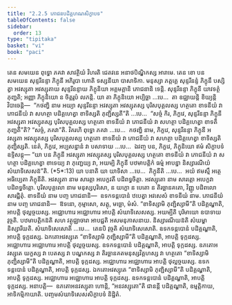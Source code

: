 ```yaml
---
title: "2.2.5 ភោជនបដិគ្គហណសិក្ខាបទ"
tableOfContents: false
sidebar:
  order: 13
type: "tipitaka"
basket: "vi"
book: "paci"
---
```



<DynamicBreadcrumb />

<Division number="699" book="paci">

<Paragraph number="2292" book="paci">
តេន សមយេន ពុទ្ធោ ភគវា សាវត្ថិយំ វិហរតិ ជេតវនេ អនាថបិណ្ឌិកស្ស អារាមេ. តេន ខោ បន សមយេន សុន្ទរីនន្ទា ភិក្ខុនី អភិរូបា ហោតិ ទស្សនីយា បាសាទិកា. មនុស្សា ភត្តគ្គេ សុន្ទរីនន្ទំ ភិក្ខុនឹ បស្សិត្វា អវស្សុតា អវស្សុតាយ សុន្ទរីនន្ទាយ ភិក្ខុនិយា អគ្គមគ្គានិ ភោជនានិ ទេន្តិ. សុន្ទរីនន្ទា ភិក្ខុនី យាវទត្ថំ ភុញ្ជតិ; អញ្ញា ភិក្ខុនិយោ ន ចិត្តរូបំ លភន្តិ.
</Paragraph>

<Paragraph number="2293" book="paci">
យា តា ភិក្ខុនិយោ អប្បិច្ឆា …បេ…  តា ឧជ្ឈាយន្តិ ខិយ្យន្តិ វិបាចេន្តិ—  “កថញ្ហិ នាម អយ្យា សុន្ទរីនន្ទា អវស្សុតា អវស្សុតស្ស បុរិសបុគ្គលស្ស ហត្ថតោ ខាទនីយំ វា ភោជនីយំ វា សហត្ថា បដិគ្គហេត្វា ខាទិស្សតិ ភុញ្ជិស្សតី”តិ …បេ…  “សច្ចំ កិរ, ភិក្ខវេ, សុន្ទរីនន្ទា ភិក្ខុនី អវស្សុតា អវស្សុតស្ស បុរិសបុគ្គលស្ស ហត្ថតោ ខាទនីយំ វា ភោជនីយំ វា សហត្ថា បដិគ្គហេត្វា ខាទតិ ភុញ្ជតី”តិ? “សច្ចំ, ភគវា”តិ. វិគរហិ ពុទ្ធោ ភគវា …បេ…  កថញ្ហិ នាម, ភិក្ខវេ, សុន្ទរីនន្ទា ភិក្ខុនី អវស្សុតា អវស្សុតស្ស បុរិសបុគ្គលស្ស ហត្ថតោ ខាទនីយំ វា ភោជនីយំ វា សហត្ថា បដិគ្គហេត្វា ខាទិស្សតិ ភុញ្ជិស្សតិ. នេតំ, ភិក្ខវេ, អប្បសន្នានំ វា បសាទាយ …បេ…  ឯវញ្ច បន, ភិក្ខវេ, ភិក្ខុនិយោ ឥមំ សិក្ខាបទំ ឧទ្ទិសន្តុ—
</Paragraph>

</Division>
<Division number="700" book="paci">

<Paragraph number="2294" book="paci">
<Emphasis>“យា បន ភិក្ខុនី អវស្សុតា អវស្សុតស្ស បុរិសបុគ្គលស្ស ហត្ថតោ ខាទនីយំ វា ភោជនីយំ វា សហត្ថា បដិគ្គហេត្វា ខាទេយ្យ វា ភុញ្ជេយ្យ វា, អយម្បិ ភិក្ខុនី បឋមាបត្តិកំ ធម្មំ អាបន្នា និស្សារណីយំ សំឃាទិសេសន៑”</Emphasis>តិ. (*5*:<Emphasis>13</Emphasis>)
</Paragraph>

</Division>
<Division number="701" book="paci">

<Paragraph number="2295" book="paci">
<Emphasis>យា បនា</Emphasis>តិ យា យាទិសា …បេ…  <Emphasis>ភិក្ខុនី</Emphasis>តិ …បេ…  អយំ ឥមស្មឹ អត្ថេ អធិប្បេតា ភិក្ខុនីតិ.
</Paragraph>

<Paragraph number="2296" book="paci">
<Emphasis>អវស្សុតា</Emphasis> នាម សារត្តា អបេក្ខវតី បដិពទ្ធចិត្តា.
</Paragraph>

<Paragraph number="2297" book="paci">
<Emphasis>អវស្សុតោ</Emphasis> នាម សារត្តោ អបេក្ខវា បដិពទ្ធចិត្តោ.
</Paragraph>

<Paragraph number="2298" book="paci">
<Emphasis>បុរិសបុគ្គលោ</Emphasis> នាម មនុស្សបុរិសោ, ន យក្ខោ ន បេតោ ន តិរច្ឆានគតោ, វិញ្ញូ បដិពលោ សារជ្ជិតុំ.
</Paragraph>

<Paragraph number="2299" book="paci">
<Emphasis>ខាទនីយំ</Emphasis> នាម បញ្ច ភោជនានិ—  ឧទកទន្តបោនំ ឋបេត្វា អវសេសំ ខាទនីយំ នាម.
</Paragraph>

<Paragraph number="2300" book="paci">
<Emphasis>ភោជនីយំ</Emphasis> នាម បញ្ច ភោជនានិ—  ឱទនោ, កុម្មាសោ, សត្តុ, មច្ឆោ, មំសំ.
</Paragraph>

<Paragraph number="2301" book="paci">
“ខាទិស្សាមិ ភុញ្ជិស្សាមី”តិ បដិគ្គណ្ហាតិ, អាបត្តិ ថុល្លច្ចយស្ស. អជ្ឈោហារេ អជ្ឈោហារេ អាបត្តិ សំឃាទិសេសស្ស.
</Paragraph>

<Paragraph number="2302" book="paci">
<Emphasis>អយម្បី</Emphasis>តិ បុរិមាយោ ឧបាទាយ វុច្ចតិ.
</Paragraph>

<Paragraph number="2303" book="paci">
<Emphasis>បឋមាបត្តិកន៑</Emphasis>តិ សហ វត្ថុជ្ឈាចារា អាបជ្ជតិ អសមនុភាសនាយ.
</Paragraph>

<Paragraph number="2304" book="paci">
<Emphasis>និស្សារណីយន៑</Emphasis>តិ សំឃម្ហា និស្សារីយតិ.
</Paragraph>

<Paragraph number="2305" book="paci">
<Emphasis>សំឃាទិសេសោ</Emphasis>តិ …បេ…  តេនបិ វុច្ចតិ សំឃាទិសេសោតិ.
</Paragraph>

<Paragraph number="2306" book="paci">
ឧទកទន្តបោនំ បដិគ្គណ្ហាតិ, អាបត្តិ ទុក្កដស្ស. ឯកតោអវស្សុតេ “ខាទិស្សាមិ ភុញ្ជិស្សាមី”តិ បដិគ្គណ្ហាតិ, អាបត្តិ ទុក្កដស្ស.
</Paragraph>

</Division>
<Division number="702" book="paci">

<Paragraph number="2307" book="paci">
អជ្ឈោហារេ អជ្ឈោហារេ អាបត្តិ ថុល្លច្ចយស្ស. ឧទកទន្តបោនំ បដិគ្គណ្ហាតិ, អាបត្តិ ទុក្កដស្ស. ឧភតោអវស្សុតេ យក្ខស្ស វា បេតស្ស វា បណ្ឌកស្ស វា តិរច្ឆានគតមនុស្សវិគ្គហស្ស វា ហត្ថតោ “ខាទិស្សាមិ ភុញ្ជិស្សាមី”តិ បដិគ្គណ្ហាតិ, អាបត្តិ ទុក្កដស្ស. អជ្ឈោហារេ អជ្ឈោហារេ អាបត្តិ ថុល្លច្ចយស្ស. ឧទកទន្តបោនំ បដិគ្គណ្ហាតិ, អាបត្តិ ទុក្កដស្ស. ឯកតោអវស្សុតេ “ខាទិស្សាមិ ភុញ្ជិស្សាមី”តិ បដិគ្គណ្ហាតិ, អាបត្តិ ទុក្កដស្ស. អជ្ឈោហារេ អជ្ឈោហារេ អាបត្តិ ទុក្កដស្ស. ឧទកទន្តបោនំ បដិគ្គណ្ហាតិ, អាបត្តិ ទុក្កដស្ស.
</Paragraph>

</Division>
<Division number="703" book="paci">

<Paragraph number="2308" book="paci">
អនាបត្តិ—  ឧភតោអនវស្សុតា ហោន្តិ, “អនវស្សុតោ”តិ ជានន្តី បដិគ្គណ្ហាតិ, ឧម្មត្តិកាយ, អាទិកម្មិកាយាតិ.

</Paragraph>
</Division>

<Paragraph number="2309" type="center" book="paci">
បញ្ចមសំឃាទិសេសសិក្ខាបទំ និដ្ឋិតំ.
</Paragraph>